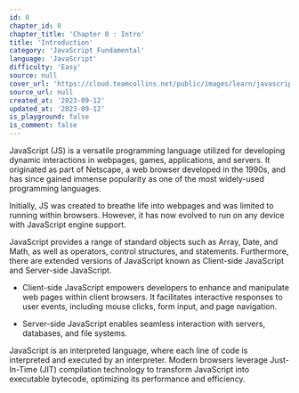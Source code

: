 ```yaml
---
id: 0
chapter_id: 0
chapter_title: 'Chapter 0 : Intro'
title: 'Introduction'
category: 'JavaScript Fundamental'
language: 'JavaScript'
difficulty: 'Easy'
source: null
cover_url: 'https://cloud.teamcollins.net/public/images/learn/javascript.webp'
source_url: null
created_at: '2023-09-12'
updated_at: '2023-09-12'
is_playground: false
is_comment: false
---
```


JavaScript (JS) is a versatile programming language utilized for developing dynamic interactions in webpages, games, applications, and servers. It originated as part of Netscape, a web browser developed in the 1990s, and has since gained immense popularity as one of the most widely-used programming languages.

Initially, JS was created to breathe life into webpages and was limited to running within browsers. However, it has now evolved to run on any device with JavaScript engine support.

JavaScript provides a range of standard objects such as Array, Date, and Math, as well as operators, control structures, and statements. Furthermore, there are extended versions of JavaScript known as Client-side JavaScript and Server-side JavaScript.

- Client-side JavaScript empowers developers to enhance and manipulate web pages within client browsers. It facilitates interactive responses to user events, including mouse clicks, form input, and page navigation.

- Server-side JavaScript enables seamless interaction with servers, databases, and file systems.

JavaScript is an interpreted language, where each line of code is interpreted and executed by an interpreter. Modern browsers leverage Just-In-Time (JIT) compilation technology to transform JavaScript into executable bytecode, optimizing its performance and efficiency.
